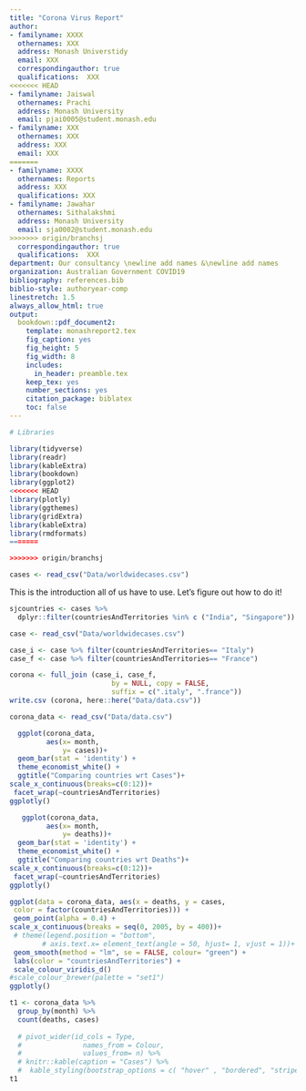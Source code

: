 ```yaml
---
title: "Corona Virus Report"
author:
- familyname: XXXX
  othernames: XXX
  address: Monash Universtidy
  email: XXX
  correspondingauthor: true
  qualifications:  XXX
<<<<<<< HEAD
- familyname: Jaiswal
  othernames: Prachi
  address: Monash University
  email: pjai0005@student.monash.edu
- familyname: XXX
  othernames: XXX
  address: XXX
  email: XXX
=======
- familyname: XXXX
  othernames: Reports
  address: XXX
  qualifications: XXX
- familyname: Jawahar
  othernames: Sithalakshmi
  address: Monash University
  email: sja0002@student.monash.edu
>>>>>>> origin/branchsj
  correspondingauthor: true
  qualifications:  XXX
department: Our consultancy \newline add names &\newline add names
organization: Australian Government COVID19
bibliography: references.bib
biblio-style: authoryear-comp
linestretch: 1.5
always_allow_html: true
output:
  bookdown::pdf_document2:
    template: monashreport2.tex
    fig_caption: yes
    fig_height: 5
    fig_width: 8
    includes:
      in_header: preamble.tex
    keep_tex: yes
    number_sections: yes
    citation_package: biblatex
    toc: false
---
```


```r
# Libraries

library(tidyverse)
library(readr)
library(kableExtra)
library(bookdown)
library(ggplot2)
<<<<<<< HEAD
library(plotly)
library(ggthemes)
library(gridExtra)
library(kableExtra)
library(rmdformats)
=======

>>>>>>> origin/branchsj
```

```r
cases <- read_csv("Data/worldwidecases.csv")
```

This is the introduction all of us have to use. Let's figure out how to do it! 

\section*{Country XX1 and YY1"}

\section*{Country India and Singapore}

```r
sjcountries <- cases %>% 
  dplyr::filter(countriesAndTerritories %in% c ("India", "Singapore"))

```


\section*{Country XX3 and YY3}
```r
case <- read_csv("Data/worldwidecases.csv")

case_i <- case %>% filter(countriesAndTerritories== "Italy")
case_f <- case %>% filter(countriesAndTerritories== "France")

corona <- full_join (case_i, case_f,
                         by = NULL, copy = FALSE,
                         suffix = c(".italy", ".france"))
write.csv (corona, here::here("Data/data.csv"))

corona_data <- read_csv("Data/data.csv")

```

```r

  ggplot(corona_data, 
         aes(x= month,
             y= cases))+
  geom_bar(stat = 'identity') +
  theme_economist_white() +
  ggtitle("Comparing countries wrt Cases")+
scale_x_continuous(breaks=c(0:12))+
 facet_wrap(~countriesAndTerritories) 
ggplotly()
```


```r
   ggplot(corona_data, 
         aes(x= month,
             y= deaths))+
  geom_bar(stat = 'identity') +
  theme_economist_white() +
  ggtitle("Comparing countries wrt Deaths")+
scale_x_continuous(breaks=c(0:12))+
 facet_wrap(~countriesAndTerritories) 
ggplotly()
```
```r
ggplot(data = corona_data, aes(x = deaths, y = cases,
 color = factor(countriesAndTerritories))) +
 geom_point(alpha = 0.4) +
scale_x_continuous(breaks = seq(0, 2005, by = 400))+
 # theme(legend.position = "bottom",
        # axis.text.x= element_text(angle = 50, hjust= 1, vjust = 1))+ #shows text of x axis in an angle.)
 geom_smooth(method = "lm", se = FALSE, colour= "green") +
 labs(color = "countriesAndTerritories") +
 scale_colour_viridis_d()
#scale_colour_brewer(palette = "set1")
ggplotly()

```


```r
t1 <- corona_data %>% 
  group_by(month) %>%
  count(deaths, cases) 
  
  # pivot_wider(id_cols = Type,
  #               names_from = Colour,
  #               values_from= n) %>%
  # knitr::kable(caption = "Cases") %>%
  #  kable_styling(bootstrap_options = c( "hover" , "bordered", "striped"))
t1
```


